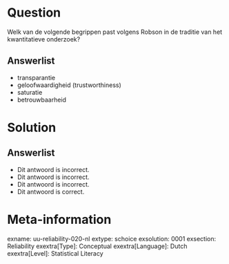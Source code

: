 Question
========
  
Welk van de volgende begrippen past volgens Robson in de traditie van het kwantitatieve onderzoek?
  
Answerlist
----------
* transparantie
* geloofwaardigheid (trustworthiness)
* saturatie
* betrouwbaarheid

Solution
========

Answerlist
----------
* Dit antwoord is incorrect.
* Dit antwoord is incorrect.
* Dit antwoord is incorrect.
* Dit antwoord is correct.


Meta-information
================
exname: uu-reliability-020-nl
extype: schoice
exsolution: 0001
exsection: Reliability
exextra[Type]: Conceptual
exextra[Language]: Dutch
exextra[Level]: Statistical Literacy
